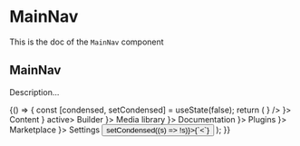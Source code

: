<!--- MainNav.stories.mdx --->


<Meta
  title="MainNav"
  component={MainNav}
/>

# MainNav

This is the doc of the `MainNav` component

## MainNav

Description...

<Canvas>
  <Story name="base">
    {() => {
      const [condensed, setCondensed] = useState(false);
      return (
        <Box background="neutral100" padding={10} style={{ height: '100vh' }}>
          <MainNav condensed={condensed}>
            <NavBrand workplace="Workplace" title="Strapi Dashboard" icon={<img src={strapiImage} alt="" />} />
            <Box paddingBottom={3}>
              <Divider />
            </Box>
            <NavSections>
              <NavLink href="/content" icon={<ContentIcon />}>
                Content
              </NavLink>
              <NavSection label="Plugins">
                <NavLink href="/builder" icon={<CtbIcon />} active>
                  Builder
                </NavLink>
                <NavLink href="/content" icon={<MediaLibIcon />}>
                  Media library
                </NavLink>
                <NavLink href="/content" icon={<AlertInfoIcon />}>
                  Documentation
                </NavLink>
              </NavSection>
              <NavSection label="General">
                <NavLink href="/builder" icon={<PluginsIcon />}>
                  Plugins
                </NavLink>
                <NavLink href="/content" icon={<MarketPlaceIcon />}>
                  Marketplace
                </NavLink>
                <NavLink href="/content" icon={<SettingsIcon />}>
                  Settings
                </NavLink>
              </NavSection>
            </NavSections>
            <Box paddingTop={3} paddingBottom={3}>
              <Divider />
            </Box>
            <Box>
              <button onClick={() => setCondensed((s) => !s)}>{`<`}</button>
            </Box>
          </MainNav>
        </Box>
      );
    }}
  </Story>
</Canvas>

